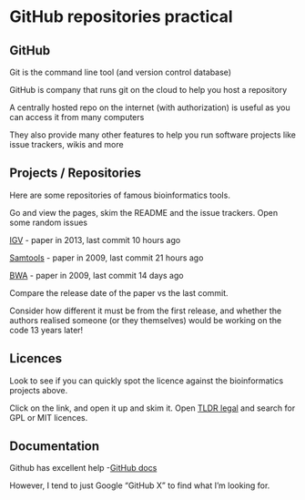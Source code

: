 # GitHub repositories practical

## GitHub

Git is the command line tool (and version control database)

GitHub is company that runs git on the cloud to help you host a repository

A centrally hosted repo on the internet (with authorization) is useful as you can access it from many computers

They also provide many other features to help you run software projects like issue trackers, wikis and more

## Projects / Repositories

Here are some repositories of famous bioinformatics tools.

Go and view the pages, skim the README and the issue trackers. Open some random issues

[IGV](https://github.com/igvteam/igv) - paper in 2013, last commit 10 hours ago

[Samtools](https://github.com/samtools/samtools) - paper in 2009, last commit 21 hours ago

[BWA](https://github.com/lh3/bwa) - paper in 2009, last commit 14 days ago

Compare the release date of the paper vs the last commit.

Consider how different it must be from the first release, and whether the authors realised someone (or they themselves) would be working on the code 13 years later!

## Licences

Look to see if you can quickly spot the licence against the bioinformatics projects above.

Click on the link, and open it up and skim it. Open [TLDR legal](https://tldrlegal.com/) and search for GPL or MIT licences.

## Documentation

Github has excellent help -[GitHub docs](https://docs.github.com/en)

However, I tend to just Google "GitHub X" to find what I'm looking for.
